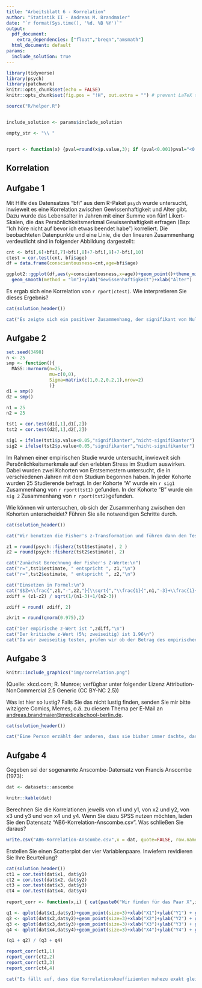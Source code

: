 ```yaml
---
title: "Arbeitsblatt 6 - Korrelation"
author: "Statistik II - Andreas M. Brandmaier"
date: "`r format(Sys.time(), '%d. %B %Y')`"
output:
  pdf_document: 
    extra_dependencies: ["float","breqn","amsmath"]
  html_document: default
params:
  include_solution: true
---
```

```r
library(tidyverse)
library(psych)
library(patchwork)
knitr::opts_chunk$set(echo = FALSE)
knitr::opts_chunk$set(fig.pos = "!H", out.extra = "") # prevent LaTeX tables from floating around

source("R/helper.R")


include_solution <- params$include_solution

empty_str <- "\\ "


rport <- function(x) {pval=round(x$p.value,3); if (pval<0.001)pval="<0.001"; paste0("r=",round(x$estimate,3)," (p=",pval,")")}

```

## Korrelation


## Aufgabe 1
Mit Hilfe des Datensatzes "bfi" aus dem R-Paket `psych` wurde untersucht, inwieweit
es eine Korrelation zwischen Gewissenhaftigkeit und Alter gibt. Dazu wurde
das Lebensalter in Jahren mit einer Summe von fünf Likert-Skalen, die das Persönlichkeitsmerkmal
Gewissenhaftigkeit erfragen (Bsp: "Ich höre nicht auf bevor ich etwas beendet habe") korreliert.
Die beobachteten Datenpunkte und eine Linie, die den linearen Zusammenhang verdeutlicht sind in folgender Abbildung dargestellt:

```r
cnt <- bfi[,6]+bfi[,7]+bfi[,8]+7-bfi[,9]+7-bfi[,10]
ctest = cor.test(cnt, bfi$age)
df = data.frame(conscientousness=cnt,age=bfi$age)
```

```r
ggplot2::ggplot(df,aes(y=conscientousness,x=age))+geom_point()+theme_minimal()+
  geom_smooth(method = "lm")+ylab("Gewissenhaftigkeit")+xlab("Alter")
```

Es ergab sich eine Korrelation von `r rport(ctest)`. Wie interpretieren Sie
dieses Ergebnis?


```r
cat(solution_header())

cat("Es zeigte sich ein positiver Zusammenhang, der signifikant von Null verschieden war. Dieser positive Zusammenhang bedeutet, dass ältere Personen in der Stichprobe auch gewissenhafter sind. Einzuschränken ist hier, dass es sich um querschnittliche Daten handelt, d.h., dieser Effekt könnte nicht in Wirklichkeit auf Unterschiede im Alter, sondern auf Kohortenunterschiede zurückzuführen sein (d.h., Unterschiede in den verschiedenen Geburtsjahrgängen). Laut Cohen's Definition handelt es sich hier um einen schwachen Zusammenhang ($r\\approx0.1$).")

```

## Aufgabe 2
```r
set.seed(3498)
n <- 25
smp <- function(){ 
  MASS::mvrnorm(n=25, 
                mu=c(0,0), 
                Sigma=matrix(c(1,0.2,0.2,1),nrow=2)
                )}
d1 = smp()
d2 = smp()

n1 = 25
n2 = 25

tst1 = cor.test(d1[,1],d1[,2])
tst2 = cor.test(d2[,1],d2[,2])

sig1 = ifelse(tst1$p.value<0.05,"signifikanter","nicht-signifikanter")
sig2 = ifelse(tst2$p.value<0.05,"signifikanter","nicht-signifikanter")

```

Im Rahmen einer empirischen Studie  wurde untersucht, inwieweit sich Persönlichkeitsmerkmale
auf den erlebten Stress im Studium auswirken. Dabei wurden zwei Kohorten von 
Erstsemestern untersucht, die in verschiedenen Jahren mit dem Studium begonnen haben. In
jeder Kohorte wurden 25 Studierende befragt.
In der Kohorte "A" wurde ein `r sig1` Zusammenhang von `r rport(tst1)` gefunden. In der
Kohorte "B" wurde ein `sig 2` Zusammenhang von `r rport(tst2)`gefunden.

Wie können wir untersuchen, ob sich der Zusammenhang zwischen den Kohorten unterscheidet? Führen
Sie alle notwendigen Schritte durch.


```r
cat(solution_header())

cat("Wir benutzen die Fisher's z-Transformation und führen dann den Test auf Verschiedenheit zweier Korrelationen durch")

z1 = round(psych::fisherz(tst1$estimate), 2 )
z2 = round(psych::fisherz(tst2$estimate), 2)

cat("Zunächst Berechnung der Fisher's Z-Werte:\n")
cat("r=",tst1$estimate, " entspricht ", z1,"\n")
cat("r=",tst2$estimate, " entspricht ", z2,"\n")

cat("Einsetzen in Formel:\n")
cat("$$Z=\\frac{",z1,"-",z2,"}{\\sqrt{","\\frac{1}{",n1,"-3}+\\frac{1}{",n2,"-3}","}}$$\n")
zdiff = (z1-z2) / sqrt(1/(n1-3)+1/(n2-3))

zdiff = round( zdiff, 2)

zkrit = round(qnorm(0.975),2)

cat("Der empirische z-Wert ist ",zdiff,"\n")
cat("Der kritische z-Wert (5%; zweiseitig) ist 1.96\n")
cat("Da wir zweiseitig testen, prüfen wir ob der Betrag des empirischen z-Werts größer als der kritische Wert ist. Dies ist nicht der Fall. Die Nullhypothese wird beibehalten. Es gibt keinen signifikanten Unterschied zwischen den beiden Kohorten.\n")

```


## Aufgabe 3

```r
knitr::include_graphics("img/correlation.png")

```



(Quelle: xkcd.com; R. Munroe; verfügbar unter folgender Lizenz Attribution-NonCommercial 2.5 Generic (CC BY-NC 2.5))

Was ist hier so lustig? Falls Sie das nicht lustig finden, senden Sie mir bitte witzigere Comics, Memes, o.ä. zu diesem Thema per E-Mail an [andreas.brandmaier@medicalschool-berlin.de](andreas.brandmaier@medicalschool-berlin.de).

```r
cat(solution_header())

cat("Eine Person erzählt der anderen, dass sie bisher immer dachte, dass eine Korrelation zwischen zwei Variablen bedeute, dass die eine Variable die andere kausal, also ursächlich, beinflusse. Im zweiten Panel erzählt sie weiter, dass sie in ihrer Statistik-Vorlesung gelernt habe, dass diese Implikation im Allgemeinen aber gar nicht stimme. Daraufhin entgegnet die linke Person, dass der Besuch der Statistik-Vorlesung also etwas gebracht hätte (im Sinne eines Lernerfolgs). Darauhin meint die erste Person: 'Nunja, vielleicht'. Der Witz besteht also darin, dass die erzählende Person in der Tat einen Lernerfolg hatte und nun so stark verinnerlicht hat, dass eine beobachtete Korrelation nicht gleich einem ursächlichen Zusammenhang ist, dass sie in Frage stellt, ob wirklich der Besuch der Vorlesung ursächlich für diese Erkenntnis war (da Erkenntnisgewinn und Vorlesungsbesuch von außen betrachtet zunächst lediglich korrelieren")
```

## Aufgabe 4

Gegeben sei der sogenannte Anscombe-Datensatz von Francis Anscombe (1973):

```r
dat <- datasets::anscombe

knitr::kable(dat)
```
Berechnen Sie die Korrelationen jeweils von
x1 und y1, von x2 und y2, von x3 und y3 und von x4 und y4. Wenn Sie dazu SPSS nutzen möchten, laden Sie den Datensatz "AB6-Korrelation-Anscombe.csv". Was schließen Sie daraus? 

```r
write.csv("AB6-Korrelation-Anscombe.csv",x = dat, quote=FALSE, row.names = FALSE)
```

Erstellen Sie einen Scatterplot der vier Variablenpaare. Inwiefern revidieren Sie Ihre Beurteilung?

```r
cat(solution_header())
ct1 = cor.test(dat$x1, dat$y1)
ct2 = cor.test(dat$x2, dat$y2)
ct3 = cor.test(dat$x3, dat$y3)
ct4 = cor.test(dat$x4, dat$y4)
                                             
report_corr <- function(x,i) { cat(paste0("Wir finden für das Paar X",i," und Y",i," einen Zusammenhang von ",rport(x),".\n")) }

q1 <- qplot(dat$x1,dat$y1)+geom_point(size=3)+xlab("X1")+ylab("Y1") + geom_smooth(method="lm")
q2 <- qplot(dat$x2,dat$y2)+geom_point(size=3)+xlab("X2")+ylab("Y2") + geom_smooth(method="lm")
q3 <- qplot(dat$x3,dat$y3)+geom_point(size=3)+xlab("X3")+ylab("Y3") + geom_smooth(method="lm")
q4 <- qplot(dat$x4,dat$y4)+geom_point(size=3)+xlab("X4")+ylab("Y4") + geom_smooth(method="lm")

(q1 + q2) / (q3 + q4)

report_corr(ct1,1)
report_corr(ct2,2)
report_corr(ct3,3)
report_corr(ct4,4)

cat("Es fällt auf, dass die Korrelationskoeffizienten nahezu exakt gleich sind, obwohl die Daten offenbar aus sehr unterschiedlichen Modellen stammen. Die Daten in den Scatterplots legen nahe, dass eine einfache Extrapolation aus den gegebenen Daten auf neue Daten nicht ohne Weiteres möglich ist. Es zeigt sich insbesondere, dass kleine p-Werte kein Beweis für die Korrektheit des Modells sind (siehe z.B. das quadratische Modell oben rechts oder das Modell mit dem Ausreißer unten rechts).")
```
